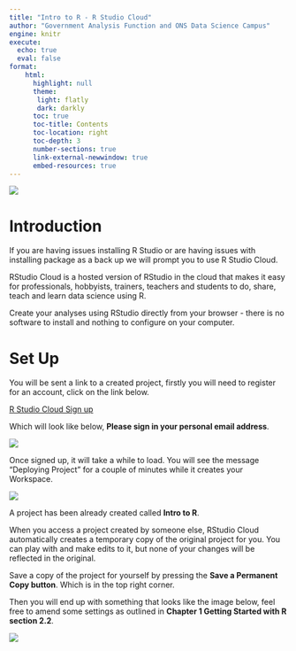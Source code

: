 ```yaml
---
title: "Intro to R - R Studio Cloud"
author: "Government Analysis Function and ONS Data Science Campus"
engine: knitr
execute:
  echo: true
  eval: false
format:
    html: 
      highlight: null
      theme: 
       light: flatly
       dark: darkly
      toc: true
      toc-title: Contents
      toc-location: right
      toc-depth: 3
      number-sections: true
      link-external-newwindow: true
      embed-resources: true
---
```


![](../Images/LATree.PNG)

# Introduction

If you are having issues installing R Studio or are having issues with installing package as a back up we will prompt you to use R Studio Cloud.

RStudio Cloud is a hosted version of RStudio in the cloud that makes it easy for professionals, hobbyists, trainers, teachers and students to do, share, teach and learn data science using R.

Create your analyses using RStudio directly from your browser - there is no software to install and nothing to configure on your computer.

# Set Up

You will be sent a link to a created project, firstly you will need to register for an account, click on the link below.

[R Studio Cloud Sign up](https://login.rstudio.cloud/register)

Which will look like below, **Please sign in your personal email address**.

![](../Images/r_studio_cloud_signin.png){fig-alt="Image showing R Studio Cloud"}

Once signed up, it will take a while to load. You will see the message "Deploying Project" for a couple of minutes while it creates your Workspace.

![](../Images/rstudio_cloud.png){fig-alt="Image showing R Studio Cloud"}

A project has been already created called **Intro to R**.

When you access a project created by someone else, RStudio Cloud automatically creates a temporary copy of the original project for you. You can play with and make edits to it, but none of your changes will be reflected in the original.

Save a copy of the project for yourself by pressing the **Save a Permanent Copy button**. Which is in the top right corner.

Then you will end up with something that looks like the image below, feel free to amend some settings as outlined in **Chapter 1 Getting Started with R section 2.2**.

![](../Images/rstudio_cloud2.png){fig-alt="Image showing R Studio Cloud"}
